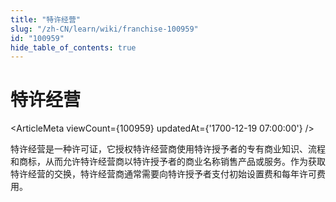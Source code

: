 ```yaml
---
title: "特许经营"
slug: "/zh-CN/learn/wiki/franchise-100959"
id: "100959"
hide_table_of_contents: true
---
```



# 特许经营

<ArticleMeta viewCount={100959} updatedAt={'1700-12-19 07:00:00'} />

特许经营是一种许可证，它授权特许经营商使用特许授予者的专有商业知识、流程和商标，从而允许特许经营商以特许授予者的商业名称销售产品或服务。作为获取特许经营的交换，特许经营商通常需要向特许授予者支付初始设置费和每年许可费用。
